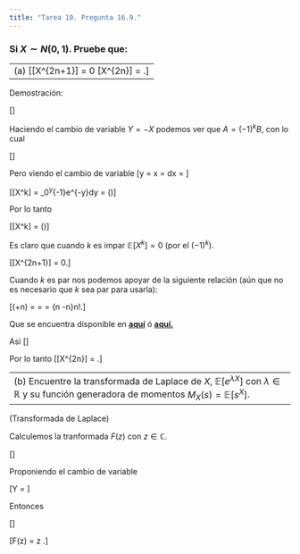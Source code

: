 ```yaml
---
title: "Tarea 10. Pregunta 16.9."
---
```



### Si $X \sim N(0,1)$. Pruebe que:

--------------------------------------------------------------------------------
(a) \[\mathbb{E}[X^{2n+1}] = 0 \quad \mbox{y} \quad \mathbb{E}[X^{2n}] = \frac{(2n)!}{2^nn!}.\]
--------------------------------------------------------------------------------


Demostración:

\[\begin{align*}
\mathbb{E}[X^k] &= \frac{1}{\sqrt{2\pi}}\int_{-\infty}^\infty x^k e^{-\frac{x^2}{2}}dx\\\\
&= \frac{1}{\sqrt{2\pi}}\int_{-\infty}^0 x^k e^{-\frac{x^2}{2}}dx + \frac{1}{\sqrt{2\pi}}\int_{0}^\infty x^k e^{-\frac{x^2}{2}}dx\\\\
&=A +B
\end{align*}\]


Haciendo el cambio de variable $Y = -X$ podemos ver que $A = (-1)^kB$, con lo cual

\[\begin{align*}
\mathbb{E}[X^k] &= [1+(-1)^k]B\\\\
&= [1 + (-1)^k]\frac{1}{\sqrt{2\pi}}\int_0^\infty x^ke^{-\frac{x^2}{2}}dx\\\\
\end{align*}\]

Pero viendo el cambio de variable
\[y = \frac{x^2}{2} \to x = \sqrt{2y} \to dx = \frac{dy}{\sqrt{2y}}\]

\[\mathbb{E}[X^k] = \frac{[1+(-1)^k]2^{\frac{k}{2}-1}}{\sqrt{\pi}}\int_0^\infty y^{\frac{k+1}{2}-1}e^{-y}dy = \frac{[1+(-1)^k]2^{\frac{k}{2}-1}}{\sqrt{\pi}} \Gamma(\frac{k+1}{2})\]

Por lo tanto

\[\mathbb{E}[X^k] = \frac{[1+(-1)^k]2^{\frac{k}{2}-1}}{\sqrt{\pi}} \Gamma(\frac{k+1}{2})\]

Es claro que cuando $k$ es impar $\mathbb{E}[X^k] = 0$ (por el $(-1)^k$).

\[\therefore \mathbb{E}[X^{2n+1}] = 0.\]

Cuando $k$ es par nos podemos apoyar de la siguiente relación (aún que no es necesario que $k$ sea par para usarla):

\[\Gamma(\frac{1}{2}+n) = \frac{(2n)!}{4^nn!}\sqrt{\pi} = \frac{(2n-1)!!}{2^n}\sqrt{\pi} = {n -\frac{1}{2}\choose n}n!\sqrt{\pi}.\]

Que se encuentra disponible en **[aquí](http://oeis.org/A001147)** ó **[aquí.](http://oeis.org/A000079)**

Así 
\[\begin{align*}
\mathbb{E}[X^{2n}] &= \frac{[1+(-1)^{2n}]2^{\frac{{2n}}{2}-1}}{\sqrt{\pi}}\frac{(2n)!}{4^nn!}\sqrt{\pi}\\\\
&= \frac{(2n)!}{2^{n}n!}
\end{align*}\]

Por lo tanto 
\[\therefore \mathbb{E}[X^{2n}] = \frac{(2n)!}{2^{n}n!}.\]


--------------------------------------------------------------------------------
(b) Encuentre la transformada de Laplace de $X$, $\mathbb{E}[e^{\lambda X}]$ con $\lambda \in \mathbb{R}$ y su función generadora de momentos $M_X(s) = \mathbb{E}[s^X]$.
--------------------------------------------------------------------------------


(Transformada de Laplace)

Calculemos la tranformada $F(z)$ con $z \in \mathbb{C}$.

\[\begin{align*}
F(z) &= \int_0^\infty\frac{1}{\sqrt{2\pi \sigma^2}}\exp[-\frac{(t - \mu)^2}{2\sigma^2}]\exp[-zt]dt\\\\
&= \int_0^\infty\frac{1}{\sqrt{2\pi \sigma^2}}\exp[-\frac{(t - \mu)^2}{2\sigma^2}-zt]dt\\\\
&= \int_0^\infty\frac{1}{\sqrt{2\pi \sigma^2}}\exp[-\frac{(t - \mu)^2-2\sigma^2zt}{2\sigma^2}]dt\\\\
&= \int_0^\infty\frac{1}{\sqrt{2\pi \sigma^2}}\exp[-\frac{t^2 -2( \mu-\sigma^2z)t + \mu^2}{2\sigma^2}]dt\\\\
&= \int_0^\infty\frac{1}{\sqrt{2\pi \sigma^2}}\exp[-\frac{(t-\mu+\sigma^2z)^2 -( \mu+\sigma^2z)^2+ \mu^2}{2\sigma^2}]dt\\\\
&= \exp[-\frac{(\mu+\sigma^2z)^2- \mu^2}{2\sigma^2}]\int_0^\infty\frac{1}{\sqrt{2\pi \sigma^2}}\exp[-\frac{(t-\mu-\sigma^2z)^2}{2\sigma^2}]dt\\\\
\end{align*}\]

Proponiendo el cambio de variable

\[Y = \frac{t-\mu-\sigma^2z}{\sigma}\]

Entonces 

\[\begin{align*}
F(z) &= \exp[-\frac{(\mu+\sigma^2z)^2- \mu^2}{2\sigma^2}]\int_{\frac{-\mu -\sigma^2z}{\sigma}}^\infty\frac{1}{\sqrt{2\pi}}\exp[-\frac{y^2}{2}]dy
\\\\
&= \exp[-\frac{(\mu+\sigma^2z)^2- \mu^2}{2\sigma^2}][1-\int_{-\infty}^{\frac{-\mu -\sigma^2z}{\sigma}}\frac{1}{\sqrt{2\pi}}\exp[-\frac{y^2}{2}]dy]
\end{align*}\]


\[\therefore F(z) = \exp[-\frac{(\mu+\sigma^2z)^2- \mu^2}{2\sigma^2}][1 - \Phi(\frac{-\mu - \sigma^2z}{\sigma})] \quad \forall z \in \mathbb{C}.\]
